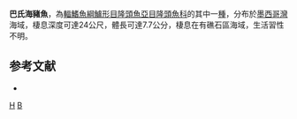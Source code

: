 {{Speciesbox 
| taxon = Halichoeres burekae
| status = DD
| status_system = IUCN3.1
| authority = [[Weaver_&_Rocha|Weaver & Rocha]], 2007
| synonyms = 
}}

'''巴氏海豬魚'''，為[[輻鰭魚綱|輻鰭魚綱]][[鱸形目|鱸形目]][[隆頭魚亞目|隆頭魚亞目]][[隆頭魚科|隆頭魚科]]的其中一[[種|種]]，分布於[[墨西哥灣|墨西哥灣]]海域，棲息深度可達24公尺，體長可達7.7公分，棲息在有礁石區海域，生活習性不明。

==参考文献==
*{{FishBase_species|genus=Halichoeres|species=burekae|year=2013|month=7}}
{{taxonbar}}
[[Category:2007年描述的鱼类|H]]
[[Category:海豬魚屬|B]]